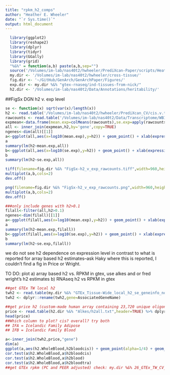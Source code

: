 ```yaml
---
title: "rpkm_h2_comps"
author: "Heather E. Wheeler"
date: "`r Sys.time()`"
output: html_document
---
```


```r
  library(ggplot2)
  library(reshape2)
  library(dplyr)
  library(tidyr)
  library(GGally)
  library(grid)
  "%&%" = function(a,b) paste(a,b,sep="")
  source('/Volumes/im-lab/nas40t2/hwheeler/PrediXcan-Paper/scripts/Heather/make-figures/multiplot.R')
  my.dir <- '/Volumes/im-lab/nas40t2/hwheeler/cross-tissue/'
  fig.dir <- '~/GitHub/GenArch/GenArchPaper/Figures/'
  exp.dir <- my.dir %&% "gtex-rnaseq/ind-tissues-from-nick/"
  h2.dir <- '/Volumes/im-lab/nas40t2/Data/Annotations/heritability/'
```

##FigSx DGN h2 v. exp level 
```r
se <- function(x) sqrt(var(x)/length(x))
h2 <- read.table('/Volumes/im-lab/nas40t2/hwheeler/PrediXcan_CV/cis.v.trans.prediction/DGN-WB.localGRM.h2.exp.2014-08-30.txt',header=T)
rawcounts <- read.table('/Volumes/im-lab/nas40t2/Data/Transcriptome/WB1K/data_used_for_eqtl_study/raw_counts.txt',header=T)
expmean<-data.frame(mean.exp=colMeans(rawcounts),se.exp=apply(rawcounts,2,se)) %>%mutate(gene=as.factor(colnames(rawcounts)))
all <- inner_join(expmean,h2,by='gene',copy=TRUE)
ngenes<-dim(all)[[1]]
a<-ggplot(all,aes(x=log10(mean.exp),y=h2)) + geom_point() + xlab(expression(paste("log"[10],"(mean expression raw counts)"))) + ylab(expression("Local h"^2)) + ggtitle("DGN-WB (" %&% ngenes %&% " genes)") + theme_bw(20)+ geom_smooth(method = "lm")
a
summary(lm(h2~mean.exp,all))
b<-ggplot(all,aes(x=log10(se.exp),y=h2)) + geom_point() + xlab(expression(paste("log"[10],"(SE expression raw counts)"))) + ylab(expression("Local h"^2)) + ggtitle("DGN-WB (" %&% ngenes %&% " genes)") + theme_bw(20)+ geom_smooth(method = "lm")
b
summary(lm(h2~se.exp,all))

tiff(filename=fig.dir %&% "FigSx-h2_v_exp_rawcounts.tiff",width=960,height=480)
multiplot(a,b,cols=2)
dev.off()

png(filename=fig.dir %&% "FigSx-h2_v_exp_rawcounts.png",width=960,height=480)
multiplot(a,b,cols=2)
dev.off()

###only include genes with h2>0.1
filall<-filter(all,h2>0.1)
ngenes<-dim(filall)[[1]]
a<-ggplot(filall,aes(x=log10(mean.exp),y=h2)) + geom_point() + xlab(expression(paste("log"[10],"(mean expression raw counts)"))) + ylab(expression("Local h"^2)) + ggtitle("DGN-WB (" %&% ngenes %&% " h2 > 0.1 genes)") + theme_bw(20)+ geom_smooth(method = "lm")
a
summary(lm(h2~mean.exp,filall))
b<-ggplot(filall,aes(x=log10(se.exp),y=h2)) + geom_point() + xlab(expression(paste("log"[10],"(SE expression raw counts)"))) + ylab(expression("Local h"^2)) + ggtitle("DGN-WB (" %&% ngenes %&% " h2 > 0.1 genes)") + theme_bw(20)+ geom_smooth(method = "lm")
b
summary(lm(h2~se.exp,filall))
```

we do not see h2 dependence on expression level in contrast to what is reported for array based h2 estimates--ask Haky where this is reported, I couldn't find a fig in Price or Wright.

TO DO: plot a) array based h2 vs. RPKM in gtex, use alkes and or fred wright's h2 estimates b) RNAseq h2 vs RPKM in gtex

```r
##get GTEx TW local h2
twh2 <- read.table(my.dir %&% "GTEx_Tissue-Wide_local_h2_se_geneinfo_no_description.txt",header=TRUE) 
twh2 <- dplyr::rename(twh2,gene=AssociatedGeneName)

##get price h2 (custom-made human array containing 23,720 unique oligonucleotide probes, http://www.nature.com/nature/journal/v452/n7186/full/nature06758.html)
price <- read.table(h2.dir %&% "Alkes/h2all.txt",header=TRUE) %>% dplyr::rename(gene=gname)
head(price)
##Which column to plot? cis? overall? try both
## IFA = Icelandic Family Adipose
## IFB = Icelandic Family Blood

a<-inner_join(twh2,price,"gene")
dim(a)
ggplot(a,aes(h2.WholeBlood,h2bloodcis)) + geom_point(alpha=1/4) + geom_smooth(method="lm") + theme_bw()
cor.test(a$h2.WholeBlood,a$h2bloodcis)
cor.test(a$h2.WholeBlood,a$h2blood)
cor.test(a$h2.WholeBlood,a$h2bloodtra)
##get GTEx rpkm (PC and PEER adjusted) check: my.dir %&% 26_GTEx_TW_CV_elasticNet.r paths

```